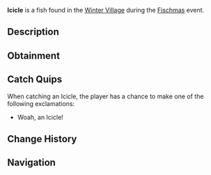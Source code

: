 {{FishInfobox
|image          = Icicle.png
|rarity         = Limited
|event          = Fischmas
|sea            = First Sea
|location       = [[Fischmas]]
|sublocation    = 
|sources        = Fishing Rod, Supreme Present, Unique Present
|radar_location = 
|xp             = 60
|weather        = 
|time           = 
|season         = 
|bait           = Holly Berry
|base_weight    = 1.2
|base_value     = 130
|weight_range   = 0.8
|base_chance    = 1
|base_resil     = 100
}}
'''Icicle''' is a {{Rarity|Limited}} fish found in the [[Winter Village]] during the [[Fischmas]] event.

== Description ==
{{Description|A strong and frigid ice formation with a pointy end.|Bestiary Entry}}

== Obtainment ==
{{Fish Availability|
Fischmas/Winter Village
|top_rods      = 
Great Rod of Oscar\35122.47\102494.81;
Astralhook Rod\32863.6\103323.53;
Ethereal Prism Rod\32686.79\103403.08;
Leviathan's Fang Rod\32148.57\121463.7;
Seraphic Rod\31292.14\104072.26;
Resourceful Rod\25298.67\87861.22;
Destiny Rod\26822.6\101677.57;
No-Life Rod\30459.8\108087.87;
Carrot Rod\29329.77\104308.63;
Fang of the Eclipse\26954.51\103789.27;
Trident Rod\24659.46\102249.43;
Free Spirit Rod\24476.18\101489.48;
Rod Of The Forgotten Fang\29295.21\103022.27;
Challenger's Rod\28079.83\103459.32;
Rod Of The Depths\26390.75\94783.22;
Rod Of The Exalted One\26103.47\99212.7;
Zeus Rod\25584.94\97234.03;
Verdant Shear Rod\25175.49\98687.17;
Blazebringer Rod\24375.61\93947.89;
Depthseeker Rod\22901.73\87765.72;
Avalanche Rod\20733.74\79209.78;
Volcanic Rod\19950.56\76895.07;
Training Rod\12191.66\46781.89;
Steady Rod\6598.4\26342.48
|recommended   = Ethereal Prism Rod
}}

== Catch Quips ==
When catching an Icicle, the player has a chance to make one of the following exclamations:
* Woah, an Icicle!

== Change History ==
{{Change History|{{subst:Current Version}}}}

== Navigation ==
{{Fish Navbox|Fischmas}}